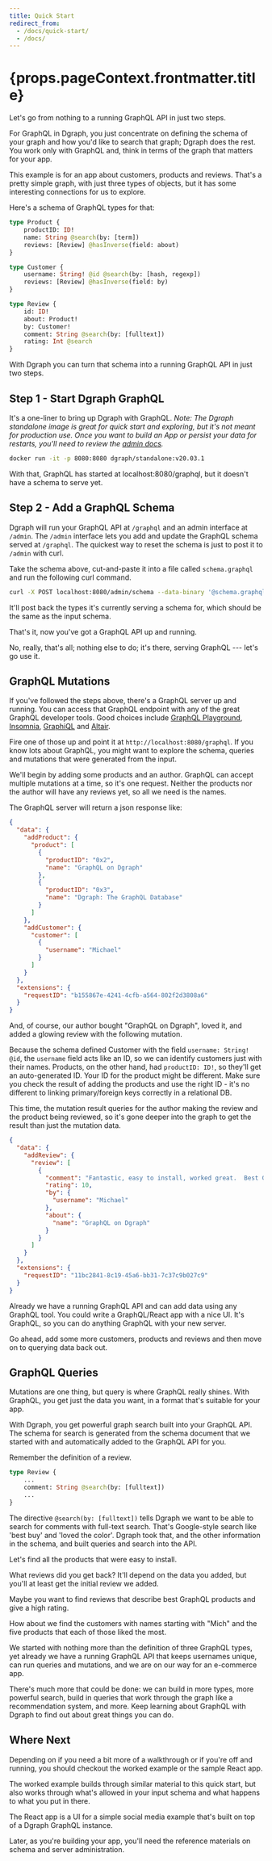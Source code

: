 ```yaml
---
title: Quick Start
redirect_from:
  - /docs/quick-start/
  - /docs/
---
```



<h1>{props.pageContext.frontmatter.title}</h1>

Let's go from nothing to a running GraphQL API in just two steps.

For GraphQL in Dgraph, you just concentrate on defining the schema of your graph and how you'd like to search that graph; Dgraph does the rest.  You work only with GraphQL and, think in terms of the graph that matters for your app.

This example is for an app about customers, products and reviews.  That's a pretty simple graph, with just three types of objects, but it has some interesting connections for us to explore.

Here's a schema of GraphQL types for that:

```graphql
type Product {
    productID: ID!
    name: String @search(by: [term])
    reviews: [Review] @hasInverse(field: about)
}

type Customer {
    username: String! @id @search(by: [hash, regexp])
    reviews: [Review] @hasInverse(field: by)
}

type Review {
    id: ID!
    about: Product!
    by: Customer!
    comment: String @search(by: [fulltext])
    rating: Int @search
}
```

With Dgraph you can turn that schema into a running GraphQL API in just two steps.

## Step 1 - Start Dgraph GraphQL

It's a one-liner to bring up Dgraph with GraphQL.  *Note: The Dgraph standalone image is great for quick start and exploring, but it's not meant for production use.  Once you want to build an App or persist your data for restarts, you'll need to review the   [admin docs](/admin).*

```bash
docker run -it -p 8080:8080 dgraph/standalone:v20.03.1
```

With that, GraphQL has started at localhost:8080/graphql, but it doesn't have a schema to serve yet. 

## Step 2 - Add a GraphQL Schema

Dgraph will run your GraphQL API at `/graphql` and an admin interface at `/admin`.  The `/admin` interface lets you add and update the GraphQL schema served at `/graphql`.  The quickest way to reset the schema is just to post it to `/admin` with curl.  

Take the schema above, cut-and-paste it into a file called `schema.graphql` and run the following curl command.

```bash
curl -X POST localhost:8080/admin/schema --data-binary '@schema.graphql'
```

It'll post back the types it's currently serving a schema for, which should be the same as the input schema.

That's it, now you've got a GraphQL API up and running.

No, really, that's all; nothing else to do; it's there, serving GraphQL --- let's go use it.

## GraphQL Mutations

If you've followed the steps above, there's a GraphQL server up and running.  You can access that GraphQL endpoint with any of the great GraphQL developer tools.  Good choices include [GraphQL Playground](https://github.com/prisma-labs/graphql-playground), [Insomnia](https://insomnia.rest/), [GraphiQL](https://github.com/graphql/graphiql) and [Altair](https://github.com/imolorhe/altair).  

Fire one of those up and point it at `http://localhost:8080/graphql`.  If you know lots about GraphQL, you might want to explore the schema, queries and mutations that were generated from the input.

We'll begin by adding some products and an author.  GraphQL can accept multiple mutations at a time, so it's one request.  Neither the products nor the author will have any reviews yet, so all we need is the names.

<GraphiQLWrapper defaultQuery={quickStartMut1} />

The GraphQL server will return a json response like:

```json
{
  "data": {
    "addProduct": {
      "product": [
        {
          "productID": "0x2",
          "name": "GraphQL on Dgraph"
        },
        {
          "productID": "0x3",
          "name": "Dgraph: The GraphQL Database"
        }
      ]
    },
    "addCustomer": {
      "customer": [
        {
          "username": "Michael"
        }
      ]
    }
  },
  "extensions": {
    "requestID": "b155867e-4241-4cfb-a564-802f2d3808a6"
  }
}
```

And, of course, our author bought "GraphQL on Dgraph", loved it, and added a glowing review with the following mutation.  

Because the schema defined Customer with the field `username: String! @id`, the `username` field acts like an ID, so we can identify customers just with their names.  Products, on the other hand, had `productID: ID!`, so they'll get an auto-generated ID.  Your ID for the product might be different.  Make sure you check the result of adding the products and use the right ID -  it's no different to linking primary/foreign keys correctly in a relational DB.

<GraphiQLWrapper defaultQuery={quickStartMut2} />

This time, the mutation result queries for the author making the review and the product being reviewed, so it's gone deeper into the graph to get the result than just the mutation data.

```json
{
  "data": {
    "addReview": {
      "review": [
        {
          "comment": "Fantastic, easy to install, worked great.  Best GraphQL server available",
          "rating": 10,
          "by": {
            "username": "Michael"
          },
          "about": {
            "name": "GraphQL on Dgraph"
          }
        }
      ]
    }
  },
  "extensions": {
    "requestID": "11bc2841-8c19-45a6-bb31-7c37c9b027c9"
  }
}
```

Already we have a running GraphQL API and can add data using any GraphQL tool.  You could write a GraphQL/React app with a nice UI.  It's GraphQL, so you can do anything GraphQL with your new server. 

Go ahead, add some more customers, products and reviews and then move on to querying data back out.

## GraphQL Queries

Mutations are one thing, but query is where GraphQL really shines.  With GraphQL, you get just the data you want, in a format that's suitable for your app.

With Dgraph, you get powerful graph search built into your GraphQL API.  The schema for search is generated from the schema document that we started with and automatically added to the GraphQL API for you.  

Remember the definition of a review.

```graphql
type Review {
    ...
    comment: String @search(by: [fulltext])
    ...
}
```

The directive `@search(by: [fulltext])` tells Dgraph we want to be able to search for comments with full-text search.  That's Google-style search like 'best buy' and 'loved the color'.  Dgraph took that, and the other information in the schema, and built queries and search into the API.

Let's find all the products that were easy to install.

<GraphiQLWrapper defaultQuery={quickStartQry1} />

What reviews did you get back?  It'll depend on the data you added, but you'll at least get the initial review we added.  

Maybe you want to find reviews that describe best GraphQL products and give a high rating.

<GraphiQLWrapper defaultQuery={quickStartQry2} />

How about we find the customers with names starting with "Mich" and the five products that each of those liked the most.

<GraphiQLWrapper defaultQuery={quickStartQry3} />

We started with nothing more than the definition of three GraphQL types, yet already we have a running GraphQL API that keeps usernames unique, can run queries and mutations, and we are on our way for an e-commerce app.  

There's much more that could be done: we can build in more types, more powerful search, build in queries that work through the graph like a recommendation system, and more.  Keep learning about GraphQL with Dgraph to find out about great things you can do.

## Where Next

Depending on if you need a bit more of a walkthrough or if you're off and running, you should checkout the worked example or the sample React app.

The worked example builds through similar material to this quick start, but also works through what's allowed in your input schema and what happens to what you put in there.

The React app is a UI for a simple social media example that's built on top of a Dgraph GraphQL instance.

Later, as you're building your app, you'll need the reference materials on schema and server administration.
